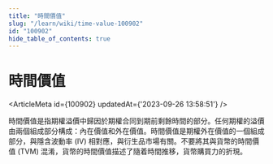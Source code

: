 ```yaml
---
title: "時間價值"
slug: "/learn/wiki/time-value-100902"
id: "100902"
hide_table_of_contents: true
---
```



# 時間價值

<ArticleMeta id={100902} updatedAt={'2023-09-26 13:58:51'} />
<div className='border-solid border-b border-t-0 my-4 border-[var(--ifm-color-gray-300)]' />

時間價值是指期權溢價中歸因於期權合同到期前剩餘時間的部分。任何期權的溢價由兩個組成部分構成：內在價值和外在價值。時間價值是期權外在價值的一個組成部分，與隱含波動率 (IV) 相對應，與衍生品市場有關。不要將其與貨幣的時間價值 (TVM) 混淆，貨幣的時間價值描述了隨着時間推移，貨幣購買力的折現。
